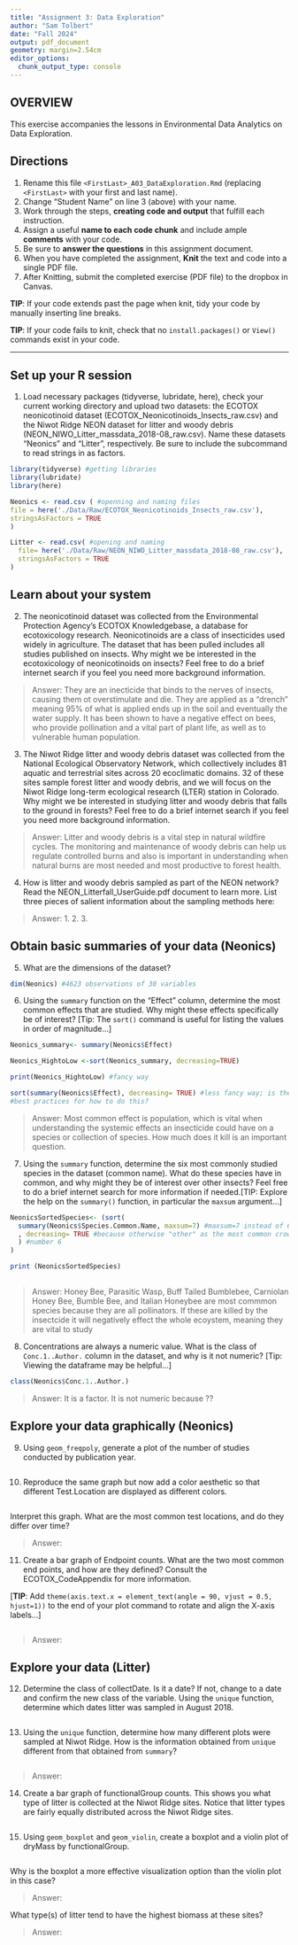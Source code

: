 ```yaml
---
title: "Assignment 3: Data Exploration"
author: "Sam Tolbert"
date: "Fall 2024"
output: pdf_document
geometry: margin=2.54cm
editor_options: 
  chunk_output_type: console
---
```


## OVERVIEW

This exercise accompanies the lessons in Environmental Data Analytics on Data Exploration.

## Directions

1.  Rename this file `<FirstLast>_A03_DataExploration.Rmd` (replacing `<FirstLast>` with your first and last name).
2.  Change "Student Name" on line 3 (above) with your name.
3.  Work through the steps, **creating code and output** that fulfill each instruction. 
4.  Assign a useful **name to each code chunk** and include ample **comments** with your code.
5.  Be sure to **answer the questions** in this assignment document.
6.  When you have completed the assignment, **Knit** the text and code into a single PDF file.
7.  After Knitting, submit the completed exercise (PDF file) to the dropbox in Canvas.

**TIP**: If your code extends past the page when knit, tidy your code by manually inserting line breaks.

**TIP**: If your code fails to knit, check that no `install.packages()` or `View()` commands exist in your code. 

---

## Set up your R session

1.  Load necessary packages (tidyverse, lubridate, here), check your current working directory and upload two datasets: the ECOTOX neonicotinoid dataset (ECOTOX_Neonicotinoids_Insects_raw.csv) and the Niwot Ridge NEON dataset for litter and woody debris (NEON_NIWO_Litter_massdata_2018-08_raw.csv). Name these datasets "Neonics" and "Litter", respectively. Be sure to include the subcommand to read strings in as factors.

```r

library(tidyverse) #getting libraries
library(lubridate)
library(here)

Neonics <- read.csv ( #openning and naming files
file = here('./Data/Raw/ECOTOX_Neonicotinoids_Insects_raw.csv'),
stringsAsFactors = TRUE
)

Litter <- read.csv( #opening and naming
  file= here('./Data/Raw/NEON_NIWO_Litter_massdata_2018-08_raw.csv'),
  stringsAsFactors = TRUE
)


```

## Learn about your system

2.  The neonicotinoid dataset was collected from the Environmental Protection Agency's ECOTOX Knowledgebase, a database for ecotoxicology research. Neonicotinoids are a class of insecticides used widely in agriculture. The dataset that has been pulled includes all studies published on insects. Why might we be interested in the ecotoxicology of neonicotinoids on insects? Feel free to do a brief internet search if you feel you need more background information.

> Answer: They are an inecticide that binds to the nerves of insects, causing them ot overstimulate and die. They are applied as a "drench" meaning 95% of what is applied ends up in the soil and eventually the water supply. It has been shown to have a negative effect on bees, who provide pollination and a vital part of plant life, as well as to vulnerable human population.

3.  The Niwot Ridge litter and woody debris dataset was collected from the National Ecological Observatory Network, which collectively includes 81 aquatic and terrestrial sites across 20 ecoclimatic domains. 32 of these sites sample forest litter and woody debris, and we will focus on the Niwot Ridge long-term ecological research (LTER) station in Colorado. Why might we be interested in studying litter and woody debris that falls to the ground in forests? Feel free to do a brief internet search if you feel you need more background information.

> Answer: Litter and woody debris is a vital step in natural wildfire cycles. The monitoring and maintenance of woody debris can help us regulate controlled burns and also is important in understanding when natural burns are most needed and most productive to forest health.

4.  How is litter and woody debris sampled as part of the NEON network? Read the NEON_Litterfall_UserGuide.pdf document to learn more. List three pieces of salient information about the sampling methods here:

> Answer: 
 1. 
 2.
 3. 

## Obtain basic summaries of your data (Neonics)

5.  What are the dimensions of the dataset?



```r

dim(Neonics) #4623 observations of 30 variables

```

6.  Using the `summary` function on the "Effect" column, determine the most common effects that are studied. Why might these effects specifically be of interest? [Tip: The `sort()` command is useful for listing the values in order of magnitude...]

```r

Neonics_summary<- summary(Neonics$Effect)

Neonics_HightoLow <-sort(Neonics_summary, decreasing=TRUE)

print(Neonics_HightoLow) #fancy way

sort(summary(Neonics$Effect), decreasing= TRUE) #less fancy way; is there a
#best practices for how to do this?


```

> Answer: Most common effect is population, which is vital when understanding the systemic effects an insecticide could have on a species or collection of species. How much does it kill is an important question.


7.  Using the `summary` function, determine the six most commonly studied species in the dataset (common name). What do these species have in common, and why might they be of interest over other insects? Feel free to do a brief internet search for more information if needed.[TIP: Explore the help on the `summary()` function, in particular the `maxsum` argument...]

```r

NeonicsSortedSpecies<- (sort(
  summary(Neonics$Species.Common.Name, maxsum=7) #maxsum=7 instead of 6
  , decreasing= TRUE #because otherwise "other" as the most common crowds out
  ) #number 6
)

print (NeonicsSortedSpecies)
                       

```

> Answer: Honey Bee, Parasitic Wasp, Buff Tailed Bumblebee, Carniolan Honey Bee, Bumble Bee, and Italian Honeybee are most commmon species because they are all pollinators. If these are killed by the insectcide it will negatively effect the whole ecoystem, meaning they are vital to study

8.  Concentrations are always a numeric value. What is the class of `Conc.1..Author.` column in the dataset, and why is it not numeric? [Tip: Viewing the dataframe may be helpful...]

```r

class(Neonics$Conc.1..Author.)

```

> Answer: It is a factor. It is not numeric because ??

## Explore your data graphically (Neonics)

9.  Using `geom_freqpoly`, generate a plot of the number of studies conducted by publication year.

```r


```

10. Reproduce the same graph but now add a color aesthetic so that different Test.Location are displayed as different colors.

```r


```

Interpret this graph. What are the most common test locations, and do they differ over time?

> Answer:

11. Create a bar graph of Endpoint counts. What are the two most common end points, and how are they defined? Consult the ECOTOX_CodeAppendix for more information. 

[**TIP**: Add `theme(axis.text.x = element_text(angle = 90, vjust = 0.5, hjust=1))` to the end of your plot command to rotate and align the X-axis labels...]

```r


```

> Answer:

## Explore your data (Litter)

12. Determine the class of collectDate. Is it a date? If not, change to a date and confirm the new class of the variable. Using the `unique` function, determine which dates litter was sampled in August 2018.

```r


```

13. Using the `unique` function, determine how many different plots were sampled at Niwot Ridge. How is the information obtained from `unique` different from that obtained from `summary`?

```r


```

> Answer:

14. Create a bar graph of functionalGroup counts. This shows you what type of litter is collected at the Niwot Ridge sites. Notice that litter types are fairly equally distributed across the Niwot Ridge sites.

```r


```

15. Using `geom_boxplot` and `geom_violin`, create a boxplot and a violin plot of dryMass by functionalGroup.

```r


```

Why is the boxplot a more effective visualization option than the violin plot in this case?

> Answer:

What type(s) of litter tend to have the highest biomass at these sites?

> Answer:
